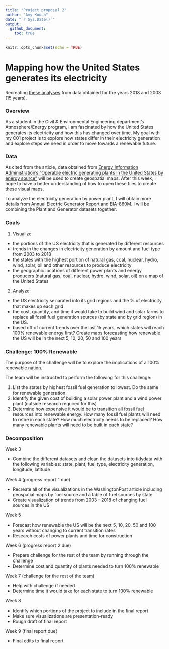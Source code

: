 ```yaml
---
title: "Project proposal 2"
author: "Amy Kouch"
date: "`r Sys.Date()`"
output: 
  github_document:
    toc: true
---
```


```r
knitr::opts_chunk$set(echo = TRUE)
```

# Mapping how the United States generates its electricity

Recreating [these analyses](https://www.washingtonpost.com/graphics/national/power-plants/?noredirect=on&utm_term=.9577c0f5f539) from data obtained for the years 2018 and 2003 (15 years). 

### Overview

As a student in the Civil & Environmental Engineering department's Atmosphere/Energy program, I am fascinated by how the United States generates its electricity and how this has changed over time. My goal with my C01 project is to explore how states differ in their electricity generation and explore steps we need in order to move towards a renewable future. 

### Data

As cited from the article, data obtained from [Energy Information Administration's “Operable electric generating plants in the United States by energy source”](https://www.eia.gov/maps/map_data/PowerPlants_US_EIA.zip) will be used to create geospatial maps. After this week, I hope to have a better understanding of how to open these files to create these visual maps. 

To analyze the electricity generation by power plant, I will obtain more details from [Annual Electric Generator Report](http://www.eia.gov/electricity/monthly/) and  [EIA-860M](https://www.eia.gov/electricity/data/eia860/). I will be combining the Plant and Generator datasets together. 

### Goals

1) Visualize:
* the portions of the US electricity that is generated by different resources 
* trends in the changes in electricity generation by amount and fuel type from 2003 to 2018
* the states with the highest portion of natural gas, coal, nuclear, hydro, wind, solar, oil and other resources to produce electricity
* the geographic locations of different power plants and energy producers (natural gas, coal, nuclear, hydro, wind, solar, oil) on a map of the United States

2) Analyze: 
* the US electricity separated into its grid regions and the % of electricity that makes up each grid
* the cost, quantity, and time it would take to build wind and solar farms to replace all fossil fuel generation sources (by state and by grid region) in the US. 
* based off of current trends over the last 15 years, which states will reach 100% renewable energy first? Create maps forecasting how renewable the US will be in the next 5, 10, 20, 50 and 100 years

### Challenge: 100% Renewable

The purpose of the challenge will be to explore the implications of a 100% renewable nation.

The team will be instructed to perform the following for this challenge:

1) List the states by highest fossil fuel generation to lowest. Do the same for renewable generation.
2) Identify the given cost of building a solar power plant and a wind power plant (outside research required for this)
3) Determine how expensive it would be to transition all fossil fuel resources into renewable energy. How many fossil fuel plants will need to retire in each state? How much electricity needs to be replaced? How many renewable plants will need to be built in each state? 

### Decomposition

Week 3

* Combine the different datasets and clean the datasets into tidydata with the following variables: state, plant, fuel type, electricity generation, longitude, latitude

Week 4 (progress report 1 due)

* Recreate all of the visualizations in the WashingtonPost article including geospatial maps by fuel source and a table of fuel sources by state
* Create visualization of trends from 2003 - 2018 of changing fuel sources in the US

Week 5

* Forecast how renewable the US will be the next 5, 10, 20, 50 and 100 years without changing to current transition rates
* Research costs of power plants and time for construction

Week 6 (progress report 2 due)

* Prepare challenge for the rest of the team by running through the challenge 
* Determine cost and quantity of plants needed to turn 100% renewable

Week 7 (challenge for the rest of the team)

* Help with challenge if needed
* Determine time it would take for each state to turn 100% renewable

Week 8 

* Identify which portions of the project to include in the final report
* Make sure visualizations are presentation-ready
* Rough draft of final report

Week 9 (final report due)

* Final edits to final report
